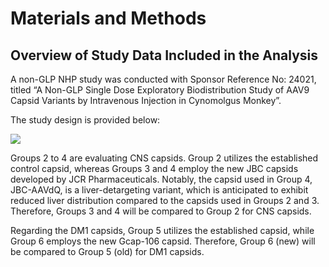 # Materials and Methods {#sec-method .unnumbered}

## Overview of Study Data Included in the Analysis

A non-GLP NHP study was conducted with Sponsor Reference No: 24021, titled "A Non-GLP Single Dose Exploratory Biodistribution Study of AAV9 Capsid Variants by Intravenous Injection in Cynomolgus Monkey". 

The study design is provided below:

![](images/study_design3_noval_capsid.PNG)

Groups 2 to 4 are evaluating CNS capsids. Group 2 utilizes the established control capsid, whereas Groups 3 and 4 employ the new JBC capsids developed by JCR Pharmaceuticals. Notably, the capsid used in Group 4, JBC-AAVdQ, is a liver-detargeting variant, which is anticipated to exhibit reduced liver distribution compared to the capsids used in Groups 2 and 3. Therefore, Groups 3 and 4 will be compared to Group 2 for CNS capsids.

Regarding the DM1 capsids, Group 5 utilizes the established capsid, while Group 6 employs the new Gcap-106 capsid. Therefore, Group 6 (new) will be compared to Group 5 (old) for DM1 capsids.
<!-- 
## Dataset Preparation

```r
#| label: Overview of the data using heatmap at Day 92
#| warning: false
#| message: false
#| eval: false 
#| echo: false
#| include: true
 
# EXTRACT DATA FROM PDF 
# https://www.charlesbordet.com/en/extract-pdf/#3-find-the-rows-of-the-speakers
# read_single_page <- function(pdf, page){
#   tmp <- tempfile()
#   on.exit(unlink(tmp))
#   tempfile <- pdftools::pdf_subset(pdf, tmp, pages = page)
#   pdftools::pdf_text(tmp)
# }
# 
# read_single_page('https://cran.r-project.org/doc/manuals/r-release/R-exts.pdf', page = 100)

```

### Source Data

During the course of a toxicity and biodistribution study, preliminary datasets will be initially transferred to the designated analysis lead, who will perform the analysis based on the template provided by 'ToxBioDist (TBD) Analyzer'. Subsequently, SEND datasets will be integrated and the analysis will be updated. SEND, an acronym for Standard for Exchange of Nonclinical Data, providing a standardized framework for presenting nonclinical data.

The source data encompasses dosing information, viral shedding, vector genome copies (VGC), mRNA, protein, electrocardiogram (ECG) values, histopathologic findings, demographics, clinical laboratory values, and other covariate information collected in the Study.

There could be two kind of source data:

-   From preliminary excel-based dataset for early glimpse;
-   From final SEND-based datasets

```r
#| label: fig-diagram-data-source-analysis-set-workflow
#| echo: false
#| out.width: 80%
#| fig-cap: |
#|   Although the input sources dataset can vary, the analysis set of datasets remains relatively stable #|   for conducting subsequent analyses.
#| fig-alt: |
#|   A diagram displaying the derivation of analysis set on which analysis will be conducted.  
 

#![Elephant](diagrams/diagram_data_source.JPG){width=80%}

knitr::include_graphics("diagrams/diagram_data_source.JPG", dpi = 270)  

```

Considering that SEND-based datasets usually come late, the key internal decisions will be made based on the preliminary excel-based dataset. Therefore, our focus of this workflow is for option 1).

However, there is a possibility that agencies make requst the analysis, or we may need to defense our position (i.e dose selection). In such a case, the analysis needs to be refreshed based on SEND-dataset.

The specification of the analysis data will be based on yspec format, see xxx.yml. The source files will be based on excel data sheet, see the example data in the folder of ./data/source/.

### Data Specification

Data specifications are a set of guidelines that outline how to convey data and ensure it is consistent and comprehensive. The following requirements should be considered:

-   accommodate the ALXN2340 and ALXN2350, if possible, also include PKP2
-   merge shredding, VGC, mRNA, protein data into one unified data structure
-   add ADA data, both ADA per subject, and time-dependent ADA;
-   add baseline weight and time-varied weight (mainly need SEND data)
-   add key Lab info (from SEND data), what Labs to include may depend on the programs, could be baseline or time-varied.
-   we also need to standardize the NAMING CONVENTION for all the MATRIX name, refer to the SEND data
-   for AVAL (Analysis value), we may need to calculate BL, CHG, PCHG, etc.
-   what are the analysis unit for each AVAL?
-   must be arranged by study, dose group, subject, time, event/observations (prefer in the order of shedding, vgc, mRNA, protein, efficacy and toxicity)
-   if missing variables (for example, weight, histopath), leave them "NA" as a placeholder. Let the script to handle for these missing variables.
-   accommodate SEND format as much as possible (such as variable name, etc), using ALXN2350 SEND
-   add toxicity data (such as histopath data)
-   make the main data structure/variables as numerical as possible, (leave the meta info to YML using yspec package)
-   using yspec package, as highly suggested, as this is the format that the popPK/PD analysis that Metrum/AZ are using.

### Data Programming and Quality Control

Assembly of the biodistribution datasets and others will be performed using R version 4.1.0 or later or Statistical Analysis System (SAS®) Version 9.3 or later. Software version numbers will be documented in the report.

Procedures include dataset creation, dataset quality control (QC) review, and preparation of submission-ready datasets (if required). If datasets are modified over the course of the analysis, the file name of each version of the dataset will be unique.

In preparing the analysis set of data, the following requirements should be considered:

-   prepare scripts to process the raw data in excel and merge all (shredding, VGC, mRNA, protein, histopath, ADA, meta info, weight, lab info) into one?
-   generate the data based on SEND format (Using ALXN2350 data)
-   how to identify missing/abnormal/grouping error in the preliminary data just created?
-   how to identify the outliers, using visualization and followed by a quantitative way?
-   by what criteria we can call such a dataset is QC'd, and ready for subsequent analysis. (align with data specification, consistency with study design and naming convention)
-   during the QC steps, we may need to generate a lot of plots and identify the outliers, could we make it dynamic using shiny?

### Evaluable Subjects

The analysis population for this analysis will include all subjects who received at least one dose of study drug, VCA control, with or without immunosuppressantand, have at least one valid measurements from Day -1 and on-treatment measurement. All filters will be listed when a particular analysis is applied upon a sub-population.

### Handling of Missing and/or Incomplete Data

Data analyses will be performed only on observed data. Any concentration or measurements that cannot be uniquely and unequivocally attributed to a particular time point will be treated as incomplete data. Incomplete data will be excluded from analysis data sets.

Measurement below the lower assay limit of quantitation (BLQ) will be set to LOOQ/2, and missing data or not recorded samples will be treated as "NA".

Any outliers will be identified, and their handling will be agreed upon by Core Development Team and discussed and documented in the report.

### Software

All visualization and statistical analyses will be performed using R and/or SAS. Software version numbers will be documented in the report.

## Data Visualization and Statistical Analysis

The analysis will generally be conducted in the following steps:

• Trend analysis (visualization) -- Overview visualization -- Integrative visualization -- Assessment of covariates

• Quantification of the relationship between dose, PK, PD, and responses, and identification of sources of variation -- Statistical modeling -- Empirical modeling

-   Use boxplot to illustrate the covariate effects i.e. x-axis show the covariate, y-axis show the analysis values. The analysis value can be scaled or not.

-   A quantitative method is to use generalized linear model to classify the covariates, i.e. y=function(x) with a list of potential covariates -->